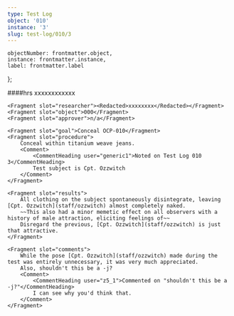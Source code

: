 ```yaml
---
type: Test Log
object: '010'
instance: '3'
slug: test-log/010/3
---
```


    objectNumber: frontmatter.object,
    instance: frontmatter.instance,
    label: frontmatter.label
};

<TestLog item={item} slug={frontmatter.slug}>
    <Fragment slot="date"><RedactedDate/></Fragment>
    <Fragment slot="time"><Redacted>####</Redacted>hrs</Fragment>
    <Fragment slot="location"><Redacted>xxxxxxxxxxxx</Redacted></Fragment>

    <Fragment slot="researcher"><Redacted>xxxxxxxx</Redacted></Fragment>
    <Fragment slot="object">000</Fragment>
    <Fragment slot="approver">n/a</Fragment>

    <Fragment slot="goal">Conceal OCP-010</Fragment>
    <Fragment slot="procedure">
        Conceal within titanium weave jeans.
        <Comment>
            <CommentHeading user="generic1">Noted on Test Log 010 3</CommentHeading>
            Test subject is Cpt. Ozzwitch
        </Comment>
    </Fragment>

    <Fragment slot="results">
        All clothing on the subject spontaneously disintegrate, leaving [Cpt. Ozzwitch](staff/ozzwitch) almost completely naked.
        ~~This also had a minor memetic effect on all observers with a history of male attraction, eliciting feelings of~~
        Disregard the previous, [Cpt. Ozzwitch](staff/ozzwitch) is just that attractive.
    </Fragment>

    <Fragment slot="comments">
        While the pose [Cpt. Ozzwitch](staff/ozzwitch) made during the test was entirely unnecessary, it was very much appreciated.
        Also, shouldn't this be a -j?
        <Comment>
            <CommentHeading user="z5_1">Commented on "shouldn't this be a -j?"</CommentHeading>
            I can see why you'd think that.
        </Comment>
    </Fragment>
</TestLog>